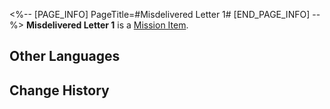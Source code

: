 <%-- [PAGE_INFO]
PageTitle=#Misdelivered Letter 1#
[END_PAGE_INFO] --%>
{{Item Infobox
|id          = 140078
|image       = Item Misdelivered Letter 1.png
|type        = Mission Item
|invCategory = Missions
|rarity      = 3
|effect      = 
|description = An envelope found in Belobog.<br />The envelope reads: Dear kindhearted soul, can you buy me a stamp and post this for me? A thousand thanks!<br />Maybe someone in the Overworld can help you with this unsent letter.
}}
'''Misdelivered Letter 1''' is a [[Mission Item]].

==Other Languages==
{{Other Languages
|en   = Misdelivered Letter 1
|zhs  = 未妥投的信封•一
|zht  = 未投遞的信封•一
|ja   = 届かなかった手紙 1
|ko   = 전해지지 못한 편지•1
|es   = Carta sin entregar (I)
|fr   = Lettre non livrée 1
|ru   = Недоставленное письмо I
|th   = จดหมายที่ไม่ได้ส่ง 1
|vi   = Bức Thư Chưa Gửi - 1
|de   = Nicht zugestellter Brief 1
|id   = Surat yang Tidak Terkirim 1
|pt   = Carta Não Entregue 1
}}

==Change History==
{{Change History|1.0}}